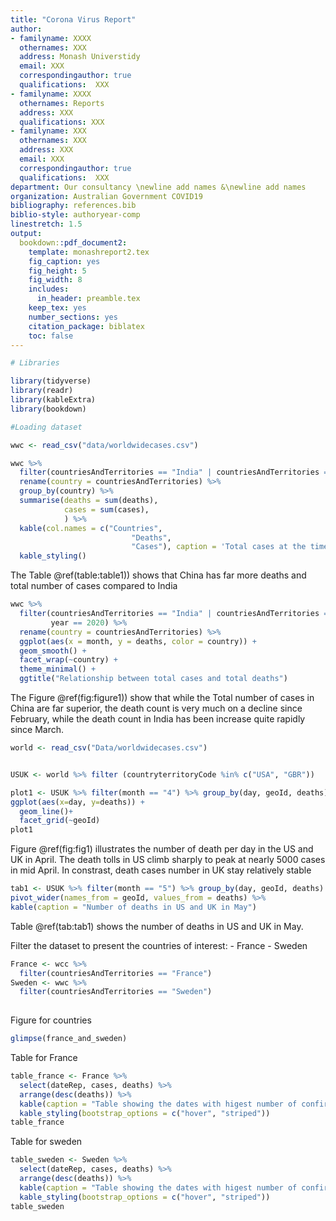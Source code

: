 ```yaml
---
title: "Corona Virus Report"
author:
- familyname: XXXX
  othernames: XXX
  address: Monash Universtidy
  email: XXX
  correspondingauthor: true
  qualifications:  XXX
- familyname: XXXX
  othernames: Reports
  address: XXX
  qualifications: XXX
- familyname: XXX
  othernames: XXX
  address: XXX
  email: XXX
  correspondingauthor: true
  qualifications:  XXX
department: Our consultancy \newline add names &\newline add names
organization: Australian Government COVID19
bibliography: references.bib
biblio-style: authoryear-comp
linestretch: 1.5
output:
  bookdown::pdf_document2:
    template: monashreport2.tex
    fig_caption: yes
    fig_height: 5
    fig_width: 8
    includes:
      in_header: preamble.tex
    keep_tex: yes
    number_sections: yes
    citation_package: biblatex
    toc: false
---
```


```r
# Libraries

library(tidyverse)
library(readr)
library(kableExtra)
library(bookdown)

```

```r
#Loading dataset

wwc <- read_csv("data/worldwidecases.csv")
```

\section*{Country XX1 and YY1"}
```r
wwc %>%
  filter(countriesAndTerritories == "India" | countriesAndTerritories == "China") %>%
  rename(country = countriesAndTerritories) %>%
  group_by(country) %>%
  summarise(deaths = sum(deaths),
            cases = sum(cases),
            ) %>%
  kable(col.names = c("Countries",
                           "Deaths",
                           "Cases"), caption = 'Total cases at the time of this report.') %>%
  kable_styling()

```

The Table \@ref(table:table1)) shows that China has far more deaths and total number of cases compared to India

```r
wwc %>%
  filter(countriesAndTerritories == "India" | countriesAndTerritories == "China",
         year == 2020) %>%
  rename(country = countriesAndTerritories) %>%
  ggplot(aes(x = month, y = deaths, color = country)) +
  geom_smooth() +
  facet_wrap(~country) +
  theme_minimal() +
  ggtitle("Relationship between total cases and total deaths")
```
The Figure \@ref(fig:figure1)) show that while the Total number of cases in China are far superior, the death count is very much on a decline since February, while the death count in India has been increase quite rapidly since March.

\section*{Country: US and UK}

``` r
world <- read_csv("Data/worldwidecases.csv")


USUK <- world %>% filter (countryterritoryCode %in% c("USA", "GBR"))


```

``` r

plot1 <- USUK %>% filter(month == "4") %>% group_by(day, geoId, deaths) %>% summarise() %>%
ggplot(aes(x=day, y=deaths)) +
  geom_line()+
  facet_grid(~geoId)
plot1
```
Figure \@ref(fig:fig1) illustrates the number of death per day in the US and UK in April. The death tolls in US climb sharply to peak at nearly 5000 cases in mid April. In constrast, death cases number in UK stay relatively stable  

```r
tab1 <- USUK %>% filter(month == "5") %>% group_by(day, geoId, deaths) %>% summarise() %>%
pivot_wider(names_from = geoId, values_from = deaths) %>%
kable(caption = "Number of deaths in US and UK in May")
```
 Table \@ref(tab:tab1) shows the number of deaths in US and UK in May.


Filter the dataset to present the countries of interest: 
  - France
  - Sweden
```r
France <- wcc %>% 
  filter(countriesAndTerritories == "France") 
Sweden <- wwc %>%
  filter(countriesAndTerritories == "Sweden") 
  
```

Figure for countries
```r
glimpse(france_and_sweden)
```

Table for France
```r
table_france <- France %>%
  select(dateRep, cases, deaths) %>%
  arrange(desc(deaths)) %>%
  kable(caption = "Table showing the dates with higest number of confirmed cases and deaths for France") %>%
  kable_styling(bootstrap_options = c("hover", "striped"))
table_france
```



Table for sweden
```r
table_sweden <- Sweden %>% 
  select(dateRep, cases, deaths) %>%
  arrange(desc(deaths)) %>%
  kable(caption = "Table showing the dates with higest number of confirmed cases and deaths for Sweden") %>%
  kable_styling(bootstrap_options = c("hover", "striped"))
table_sweden
```

 



